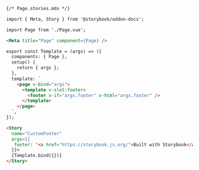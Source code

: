 ```md
{/* Page.stories.mdx */}

import { Meta, Story } from '@storybook/addon-docs';

import Page from './Page.vue';

<Meta title="Page" component={Page} />

export const Template = (args) => ({
  components: { Page },
  setup() {
    return { args };
  },
  template: `
    <page v-bind="args">
      <template v-slot:footer>
        <footer v-if="args.footer" v-html="args.footer" />
      </template>
    </page>
  `,
});

<Story
  name="CustomFooter"
  args={{
   footer: '<a href="https://storybook.js.org/">Built with Storybook</a>',
  }}>
  {Template.bind({})}
</Story>
```